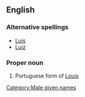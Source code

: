 ==English==
===Alternative spellings===
*[[Luis]]
*[[Luiz]]
===Proper noun===
#Portuguese form of [[Louis]]
[[Category:Male given names]]
